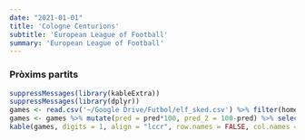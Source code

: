 ```yaml
---
date: "2021-01-01"
title: 'Cologne Centurions'
subtitle: 'European League of Football'
summary: 'European League of Football'
---
```

### Pròxims partits
```r
suppressMessages(library(kableExtra))
suppressMessages(library(dplyr))
games <- read.csv('~/Google Drive/Futbol/elf_sked.csv') %>% filter(home_team == 'Cologne Centurions' | away_team == 'Cologne Centurions')
games <- games %>% mutate(pred = pred*100, pred_2 = 100-pred) %>% select(home_team,pred,pred_2,away_team)
kable(games, digits = 1, align = "lccr", row.names = FALSE, col.names = c("Equip", "Guanyar", "Guanyar", "Equip")) %>% add_header_above(c("Local" = 2, "Visitant" = 2)) %>% column_spec(1, bold = T) %>% column_spec(4, bold = T)
```
